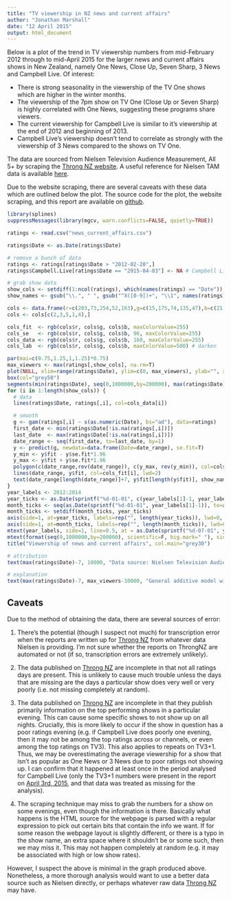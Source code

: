 ```yaml
---
title: "TV viewership in NZ news and current affairs"
author: "Jonathan Marshall"
date: "12 April 2015"
output: html_document
---
```


Below is a plot of the trend in TV viewership numbers from mid-February 2012 through to mid-April 2015 for the larger news and current affairs shows in New Zealand, namely One News, Close Up, Seven Sharp, 3 News and Campbell Live.  Of interest:

* There is strong seasonality in the viewership of the TV One shows which are higher in the winter months.
* The viewership of the 7pm show on TV One (Close Up or Seven Sharp) is highly correlated with One News, suggesting these programs share viewers.
* The current viewership for Campbell Live is similar to it's viewership at the end of 2012 and beginning of 2013.
* Campbell Live's viewership doesn't tend to correlate as strongly with the viewership of 3 News compared to the shows on TV One.

The data are sourced from Nielsen Television Audience Measurement, All 5+ by scraping the [Throng NZ website](http://www.throng.co.nz).  A useful reference for Nielsen TAM data is available [here](http://images.tvnz.co.nz/tvnz_images/planit/opportunities/week_24/measurement_of_tv.pdf).

Due to the website scraping, there are several caveats with these data which are outlined below the plot. The source code for the plot, the website scraping, and this report are available on [github](https://github.com/jmarshallnz/tvratings).

```r
library(splines)
suppressMessages(library(mgcv, warn.conflicts=FALSE, quietly=TRUE))

ratings <- read.csv("news_current_affairs.csv")

ratings$Date <- as.Date(ratings$Date)

# remove a bunch of data
ratings <- ratings[ratings$Date > "2012-02-20",]
ratings$Campbell.Live[ratings$Date == "2015-04-03"] <- NA # Campbell Live not shown at 7pm

# grab show data
show_cols <- setdiff(1:ncol(ratings), which(names(ratings) == "Date"))
show_names <- gsub("\\.", " ", gsub("^X([0-9])+", "\\1", names(ratings)[show_cols]))

cols <- data.frame(r=c(203,73,254,52,163),g=c(15,175,74,135,47),b=c(21,156,75,191,34))
cols <- cols[c(2,3,5,1,4),]

cols_fit  <- rgb(cols$r, cols$g, cols$b, maxColorValue=255)
cols_se   <- rgb(cols$r, cols$g, cols$b, 96, maxColorValue=255)
cols_data <- rgb(cols$r, cols$g, cols$b, 160, maxColorValue=255)
cols_lab  <- rgb(cols$r, cols$g, cols$b, maxColorValue=500) # darken

par(mai=c(0.75,1.25,1,1.25)*0.75)
max_viewers <- max(ratings[,show_cols], na.rm=T)
plot(NULL, xlim=range(ratings$Date), ylim=c(0, max_viewers), ylab="", xaxt="n", xlab="", xaxs="i", yaxt="n", yaxs="i", col.axis="grey50", bty="n")
box(col="grey50")
segments(min(ratings$Date), seq(0,1000000,by=200000), max(ratings$Date), col="grey90")
for (i in 1:length(show_cols)) {
  # data
  lines(ratings$Date, ratings[,i], col=cols_data[i])

  # smooth
  g <- gam(ratings[,i] ~ s(as.numeric(Date), bs="ad"), data=ratings)
  first_date <- min(ratings$Date[!is.na(ratings[,i])])
  last_date  <- max(ratings$Date[!is.na(ratings[,i])])
  date_range <- seq(first_date, to=last_date, by=1)
  y <- predict(g, newdata=data.frame(Date=date_range), se.fit=T)
  y_min <- y$fit - y$se.fit*1.96
  y_max <- y$fit + y$se.fit*1.96
  polygon(c(date_range,rev(date_range)), c(y_max, rev(y_min)), col=cols_se[i], border=NA)
  lines(date_range, y$fit, col=cols_fit[i], lwd=2)
  text(date_range[length(date_range)]+7, y$fit[length(y$fit)], show_names[i], col=cols_lab[i], adj=c(0,0.5), xpd=TRUE, cex=0.7)
}
year_labels <- 2012:2014
year_ticks <- as.Date(sprintf("%d-01-01", c(year_labels[1]-1, year_labels, year_labels[length(year_labels)]+1)))
month_ticks <- seq(as.Date(sprintf("%d-01-01", year_labels[1]-1)), to=as.Date(sprintf("%d-12-31", year_labels[length(year_labels)]+1)),by="month")
month_ticks <- setdiff(month_ticks, year_ticks)
axis(side=1, at=year_ticks, labels=rep("", length(year_ticks)), lwd=0, lwd.ticks=1, col="grey50")
axis(side=1, at=month_ticks, labels=rep("", length(month_ticks)), lwd=0, lwd.ticks=1, tcl=-0.2, col="grey50")
mtext(year_labels, side=1, line=0.5, at = as.Date(sprintf("%d-07-01", year_labels)), col="grey50")
mtext(format(seq(0,1000000,by=200000), scientific=F, big.mark=" "), side=2, line=0.2, at=seq(0,1000000,by=200000), las=1, cex=0.7, col="grey50")
title("Viewership of news and current affairs", col.main="grey30")

# attribution
text(max(ratings$Date)-7, 10000, "Data source: Nielsen Television Audience Measurement, All 5+ via www.throng.co.nz", adj=c(1,0), cex=0.5, col="grey30")

# explanation
text(max(ratings$Date)-7, max_viewers-10000, "General additive model with adaptive smoothing and 95% credible intervals", adj=c(1,1), cex=0.5, col="grey30")
```

Caveats
-------

Due to the method of obtaining the data, there are several sources of error:

1. There's the potential (though I suspect not much) for transcription
error when the reports are written up for [Throng NZ](http://www.throng.co.nz) from
whatever data Nielsen is providing.  I'm not sure whether the reports
on ThrongNZ are automated or not (if so, transcription errors are
extremely unlikely).

2. The data published on [Throng NZ](http://www.throng.co.nz) are incomplete in that not all
ratings days are present.  This is unlikely to cause much trouble
unless the days that are missing are the days a particular show does
very well or very poorly (i.e. not missing completely at random).

3. The data published on [Throng NZ](http://www.throng.co.nz) are incomplete in that they
publish primarily information on the top performing shows in a particular evening.
This can cause some specific shows to not show up on all nights.
Crucially, this is more likely to occur if the show in question has a
poor ratings evening (e.g. if Campbell Live does poorly one evening,
then it may not be among the top ratings across or channels, or even
among the top ratings on TV3).  This also applies to repeats on TV3+1.
Thus, we may be overestimating the average viewership for a show that
isn't as popular as One News or 3 News due to poor ratings not
showing up.  I can confirm that it happened at least once in the
period analysed for Campbell Live (only the TV3+1 numbers were present
in the report on [April 3rd, 2015](http://www.throng.co.nz/2015/04/tv-ratings-3-april-2005/),
and that data was treated as missing for the analysis).

4. The scraping technique may miss to grab the numbers for a show on
some evenings, even though the information is there.  Basically what
happens is the HTML source for the webpage is parsed with a regular
expression to pick out certain bits that contain the info we want.  If
for some reason the webpage layout is slightly different, or there is
a typo in the show name, an extra space where it shouldn't be or some
such, then we may miss it.  This may not happen completely at random
(e.g. it may be associated with high or low show rates).

However, I suspect the above is minimal in the graph produced above.
Nonetheless, a more thorough analysis would want to use a better data
source such as Nielsen directly, or perhaps whatever
raw data [Throng NZ](http://www.throng.co.nz) may have.